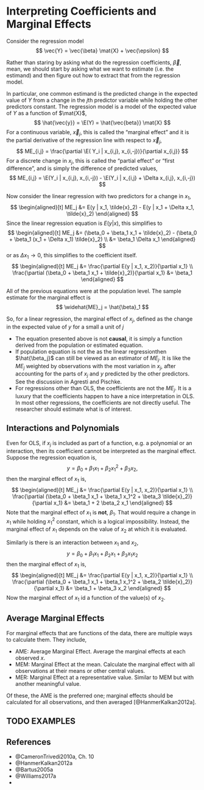 # Interpreting Coefficients and Marginal Effects

Consider the regression model
$$
\vec{Y} = \vec{\beta} \mat{X} + \vec{\epsilon}
$$

Rather than staring by asking what do the regression coefficients, $\vec{\beta}$, mean, we should start by asking what we want to estimate (i.e. the estimand) and then figure out how to extract that from the regression model.

In particular, one common estimand is the predicted change in the expected value of $Y$ from a change in the $j$th predictor variable while holding the other predictors constant.
The regression model is a model of the expected value of $Y$ as a function of $\mat{X}$,
$$
\hat{\vec{y}} = \E(Y) = \hat{\vec{beta}} \mat{X}
$$
For a continuous variable, $\vec{x}_j$, this is called the "marginal effect" and it is the partial derivative of the regression line with respect to $\vec{x}_j$,
$$
ME_{i,j} =  \frac{\partial \E( Y_i | x_{i,j}, x_{i,-j})}{\partial x_{i,j}}
$$
For a discrete change in $x_j$, this is called the "partial effect" or "first difference", and is simply the difference of predicted values,
$$
ME_{i,j} =  \E(Y_i | x_{i,j}, x_{i,-j}) - \E(Y_i | x_{i,j} + \Delta x_{i,j}, x_{i,-j})
$$


Now consider the linear regression with two predictors for a change in $x_1$,
$$
\begin{aligned}[t]
ME_j &=  E(y | x_1, \tilde{x}_2) - E(y | x_1 + \Delta x_1, \tilde{x}_2)
\end{aligned}
$$
Since the linear regression equation is $E(y | x)$, this simplifies to
$$
\begin{aligned}[t]
ME_j &=  (\beta_0 + \beta_1 x_1 + \tilde{x}_2) - (\beta_0 + \beta_1 (x_1 + \Delta x_1) \tilde{x}_2) \\
&= \beta_1 \Delta x_1
\end{aligned}
$$
or as $\Delta x_1 \to 0$, this simplifies to the coefficient itself.
$$
\begin{aligned}[t]
ME_j &=  \frac{\partial E(y | x_1, x_2)}{\partial x_1} \\
\frac{\partial (\beta_0 + \beta_1 x_1 + \tilde{x}_2)}{\partial x_1}
&= \beta_1
\end{aligned}
$$

All of the previous equations were at the population level.
The sample estimate for the marginal effect is
$$
\widehat{ME}_j = \hat{\beta}_1
$$

So, for a linear regression, the marginal effect of $x_j$, defined as the change in the expected value of $y$ for a small a unit of $j$

- The equation presented above is not **causal**, it is simply a function derived from the population or estimated equation.
- If population equation is not the as the linear regressionthen $\hat{\beta_j}$ can still be viewed as an estimator of $ME_j$. It is like the $ME_j$ weighted by observations with the most variation in $x_j$, after accounting for the parts of $x_j$ and $y$ predicted by the other predictors. See the discussion in Agresti and Pischke.
- For regressions other than OLS, the coefficients are not the $ME_j$. It is  a luxury that the coefficients happen to have a nice interpretation in OLS. In most other regressions, the coefficients are not directly useful. The researcher should estimate what is of interest.

## Interactions and Polynomials

Even for OLS, if $x_j$ is included as part of a function, e.g. a polynomial or an interaction, then its coefficient cannot be interpreted as the marginal effect.
Suppose the regression equation is,
$$
y = \beta_0 + \beta_1 x_1 + \beta_2 x_1^2 + \beta_3 x_2,
$$
then the marginal effect of $x_1$ is,
$$
\begin{aligned}[t]
ME_j &=  \frac{\partial E(y | x_1, x_2)}{\partial x_1} \\
\frac{\partial (\beta_0 + \beta_1 x_1 + \beta_1 x_1^2 +  \beta_3 \tilde{x}_2)}{\partial x_1}
&= \beta_1 + 2 \beta_2 x_1
\end{aligned}
$$
Note that the marginal effect of $x_1$ is **not**, $\beta_1$. 
That would require a change in $x_1$ while holding $x_1 ^ 2$ constant, which is a logical impossibility.
Instead, the marginal effect of $x_1$ depends on the value of $x_2$ at which it is evaluated.

Similarly is there is an interaction between $x_1$ and $x_2$,
$$
y = \beta_0 + \beta_1 x_1 + \beta_2 x_1 + \beta_3 x_1 x_2
$$
then the marginal effect of $x_1$ is,
$$
\begin{aligned}[t]
ME_j &=  \frac{\partial E(y | x_1, x_2)}{\partial x_1} \\
\frac{\partial (\beta_0 + \beta_1 x_1 + \beta_1 x_1^2 +  \beta_2 \tilde{x}_2)}{\partial x_1}
&= \beta_1 + \beta_3 x_2
\end{aligned}
$$
Now the marginal effect of $x_1$ id a function of the value(s) of $x_2$.

## Average Marginal Effects

For marginal effects that are functions of the data, there are multiple ways to calculate them. They include,

- AME: Average Marginal Effect. Average the marginal effects at each observed $x$.
- MEM: Marginal Effect at the mean. Calculate the marginal effect with all observations at their means or other central values.
- MER: Marginal Effect at a representative value. Similar to MEM but with another meaningful value.

Of these, the AME is the preferred one; marginal effects should be calculated for all observations, and then averaged [@HanmerKalkan2012a].

<!-- When it is discrete change in $x$, it is called a partial effect (APE) or a first difference. -->
<!-- The difference in the expected value of y, given a change in $x_j$ from $x^*$ to $x^* + \Delta$ is $\beta_j \Delta$, and the standard error can be approximated  by [https://en.wikipedia.org/wiki/Delta_method](https://en.wikipedia.org/wiki/Delta_method), -->
<!-- $$ -->
<!-- \se(\hat{\beta}_j \Delta x) = \sqrt{\Var\hat{\beta_j} (\Delta x)^2 } = \se\hat{\beta_j} \Delta x. -->
<!-- $$ -->
<!-- The Delta method can be used to analytically derive approximations of the standard errors for other nonlinear functions and interaction in regression, but it scales poorly, and it is often easier to use bootstrapping or software than calculate it by hand. See the [margins](https://github.com/leeper/margins) package. -->

## TODO EXAMPLES

## References

- @CameronTrivedi2010a, Ch. 10
- @HanmerKalkan2012a
- @Bartus2005a
- @Williams2017a
- 

